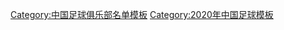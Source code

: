 {{Football squad with groups
| name      = 2020年中甲分类名单梅州客家
| bgcolor   = #c32136
| bordercolor = #4b5cc4
| textcolor   = #ffffff
| title=[[梅州客家足球俱乐部|<span style="color:#ffffff">梅州客家</span>]] — [[2020年中国足球甲级联赛|<span style="color: #ffffff;">2020年</span>]][[中国足球甲级联赛|<span style="color: #ffffff;">中甲联赛第 5 名</span>]]
|group1=全年参赛球员
|list1=<div>
{{Football squad2 player|no=1|name=[[李新宇]]}}
{{Football squad2 player|no=3|name=[[李俊锋]]}}
{{Football squad2 player|no=5|name={{flagicon|HKG}} [[梁诺恒]]}}
{{Football squad2 player|no=6|name=[[石鸿俊]]}}
{{Football squad2 player|no=7|name=[[郭毅 (足球运动员)|郭毅]]}}
{{Football squad2 player|no=8|name=[[梁学铭]]}}
{{Football squad2 player|no=10|name={{flagicon|GUI}} {{flagicon|FRA}} {{link-en|隆萨那·敦布亚|Lonsana Doumbouya|-{zh-hans:敦布亚;zh-hk:敦布亚}-}}}}
{{Football squad2 player|no=11|name={{flagicon|NGR}} {{link-en|希索姆·埃布楚拉姆|Chisom Egbuchulam|-{zh-hans:埃布楚拉姆;zh-hk:吉森}-}}}}
{{Football squad2 player|no=13|name=[[史亮]]}}
{{Football squad2 player|no=15|name=[[杨斌 (足球运动员)|杨斌]]}}
{{Football squad2 player|no=16|name={{link-en|刘小龙 (足球运动员)|Liu Xiaolong (footballer)|刘小龙}}}}
{{Football squad2 player|no=17|name=[[杨一虎]]}}
{{Football squad2 player|no=18|name=[[霍亮]]}}
{{Football squad2 player|no=19|name=[[林桔源]]}}
{{Football squad2 player|no=20|name=[[苗明]]}}
{{Football squad2 player|no=22|name={{link-en|侯宇|Hou Yu}}}}
{{Football squad2 player|no=23|name={{link-en|崔巍 (1994年)|Cui Wei (footballer, born 1994)|崔巍}}}}
{{Football squad2 player|no=24|name={{link-en|杨文吉|Yang Wenji}}}}
{{Football squad2 player|no=26|name=[[杜明洋]]}}
{{Football squad2 player|no=27|name=[[李智塱|李智朗]]}}
{{Football squad2 player|no=28|name=[[杨意林]]}}
{{Football squad2 player|no=32|name=[[周炳旭]]}}
{{Football squad2 player|no=36|name=[[洪志岳]]}}
{{Football squad2 player|no=37|name=[[陈国抗]]}}
{{Football squad2 player|no=42|name=[[陈兴 (足球运动员)|陈兴]]}}
{{Football squad2 player|no=45|name=[[李洋 (足球运动员)|李洋]]}}
{{Football squad2 player|no=48|name=[[陈仲宇]]}}
</div>
|group2=夏季转入球员
|list2=<div>
{{Football squad2 player|no=43|name=[[蔡浩畅]]}}
</div>
|group3=夏季转出球员
|list3=<div>
{{Football squad2 player|no=9|name={{flagicon|BRA}} [[多利埃尔顿·戈麦斯·纳茨蒙托|-{zh-hans:多利;zh-hk:杜歷}-]]}}
{{Football squad2 player|no=14|name=[[王攀]]}}
{{Football squad2 player|no=29|name=[[张治权]]}}
</div>
|group4=主教练
|list4={{flagicon|BRA}} {{link-en|马塞洛·罗斯皮德|Marcelo Rospide|-{zh-hans:罗斯皮德;zh-hk:罗斯皮德}-}}
}}
<noinclude>
{{DEFAULTSORT:Meizhou Hakha F.C. Squad 2020}}
[[Category:中国足球俱乐部名单模板]]
[[Category:2020年中国足球模板]]
</noinclude>